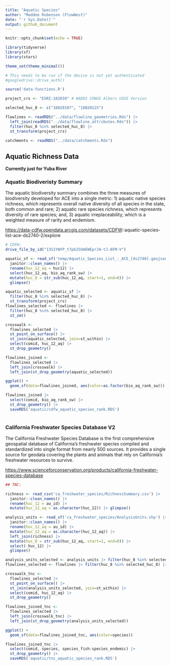 ```yaml
---
title: "Aquatic Species"
author: "Maddee Rubenson (FlowWest)"
date: "`r Sys.Date()`"
output: github_document
---
```


```r
knitr::opts_chunk$set(echo = TRUE)

library(tidyverse)
library(sf)
library(stars)

theme_set(theme_minimal())

# This needs to be run if the device is not yet authenticated
#googledrive::drive_auth()

source('data-functions.R')
```

```r
project_crs <- "ESRI:102039" # NAD83 CONUS Albers USGS Version

selected_huc_8 <- c("18020107", "18020125")

flowlines <- readRDS("../data/flowline_geometries.Rds") |>
  left_join(readRDS("../data/flowline_attributes.Rds")) |>
  filter(huc_8 %in% selected_huc_8) |>
  st_transform(project_crs)

catchments <- readRDS("../data/catchments.Rds")
```

## Aquatic Richness Data

**Currently just for Yuba River**

### Aquatic Biodiveristy Summary

The aquatic biodiversity summary combines the three measures of biodiversity developed for ACE into a single metric: 1) aquatic native species richness, which represents overall native diversity of all species in the state, both common and rare; 2) aquatic rare species richness, which represents diversity of rare species; and, 3) aquatic irreplaceability, which is a weighted measure of rarity and endemism.

<https://data-cdfw.opendata.arcgis.com/datasets/CDFW>::aquatic-species-list-ace-ds2740-2/explore

```r

# CDFW:
drive_file_by_id("13S1YWYP_t7pb2SUmEWEprJA-tJ-8FM-V") 

aquatic_sf <- read_sf('temp/Aquatic_Species_List_-_ACE_[ds2740].geojson') |> 
  janitor::clean_names() |> 
  rename(huc_12_aq = huc12) |> 
  select(huc_12_aq, bio_aq_rank_sw) |> 
  mutate(huc_8 = str_sub(huc_12_aq, start=1, end=8)) |> 
  glimpse()

aquatic_selected <- aquatic_sf |> 
  filter(huc_8 %in% selected_huc_8) |> 
  st_transform(project_crs)
flowlines_selected <- flowlines |> 
  filter(huc_8 %in% selected_huc_8) |> 
  st_zm()

crosswalk <- 
  flowlines_selected |> 
  st_point_on_surface() |> 
  st_join(aquatic_selected, join=st_within) |>
  select(comid, huc_12_aq) |>
  st_drop_geometry()

flowlines_joined <-
  flowlines_selected |>
  left_join(crosswalk) |>
  left_join(st_drop_geometry(aquatic_selected))

ggplot() + 
  geom_sf(data=flowlines_joined, aes(color=as.factor(bio_aq_rank_sw))) 

flowlines_joined |> 
  select(comid, bio_aq_rank_sw) |> 
  st_drop_geometry() |> 
  saveRDS('aquatic/cdfw_aquatic_species_rank.RDS')
  
```

### California Freshwater Species Database V2

The California Freshwater Species Database is the first comprehensive geospatial database of California’s freshwater species compiled and standardized into single format from nearly 500 sources. It provides a single source for geodata covering the plants and animals that rely on California’s freshwater resources to survive.

<https://www.scienceforconservation.org/products/california-freshwater-species-database>

```r
## TNC: 

richness <- read_csv('ca_freshwater_species/RichnessSummary.csv') |> 
  janitor::clean_names() |> 
  rename(huc_12 = au_id) |> 
  mutate(huc_12_aq = as.character(huc_12)) |> glimpse()

analysis_units <- read_sf('ca_freshwater_species/AnalysisUnits.shp') |> 
  janitor::clean_names() |> 
  rename(huc_12_aq = au_id) |> 
  mutate(huc_12_aq = as.character(huc_12_aq)) |> 
  left_join(richness) |> 
  mutate(huc_8 = str_sub(huc_12_aq, start=1, end=8)) |> 
  select(-huc_12) |> 
  glimpse()

analysis_units_selected <- analysis_units |> filter(huc_8 %in% selected_huc_8) |> st_transform(project_crs)
flowlines_selected <- flowlines |> filter(huc_8 %in% selected_huc_8) |> st_zm()

crosswalk_tnc <- 
  flowlines_selected |> 
  st_point_on_surface() |> 
  st_join(analysis_units_selected, join=st_within) |>
  select(comid, huc_12_aq) |>
  st_drop_geometry()

flowlines_joined_tnc <-
  flowlines_selected |>
  left_join(crosswalk_tnc) |>
  left_join(st_drop_geometry(analysis_units_selected))

ggplot() + 
  geom_sf(data=flowlines_joined_tnc, aes(color=species)) 

flowlines_joined_tnc |> 
  select(comid, species, species_fish:species_endemic) |> 
  st_drop_geometry() |> 
  saveRDS('aquatic/tnc_aquatic_species_rank.RDS')

```
